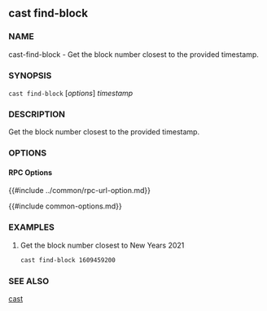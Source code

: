 ## cast find-block

### NAME

cast-find-block - Get the block number closest to the provided timestamp.

### SYNOPSIS

``cast find-block`` [*options*] *timestamp*

### DESCRIPTION

Get the block number closest to the provided timestamp.

### OPTIONS

#### RPC Options

{{#include ../common/rpc-url-option.md}}

{{#include common-options.md}}

### EXAMPLES

1. Get the block number closest to New Years 2021
    ```sh
    cast find-block 1609459200
    ```

### SEE ALSO

[cast](./cast.md)
